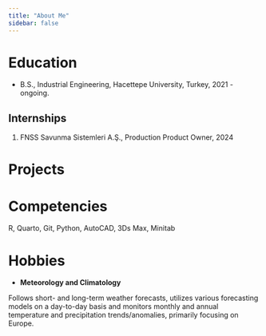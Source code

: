 ```yaml
---
title: "About Me"
sidebar: false 
---
```


# Education

-   B.S., Industrial Engineering, Hacettepe University, Turkey, 2021 - ongoing.

## Internships

1.  FNSS Savunma Sistemleri A.Ş., Production Product Owner, 2024

# Projects

# Competencies

R, Quarto, Git, Python, AutoCAD, 3Ds Max, Minitab

# Hobbies

-   **Meteorology and Climatology**

Follows short- and long-term weather forecasts, utilizes various forecasting models on a day-to-day basis and monitors monthly and annual temperature and precipitation trends/anomalies, primarily focusing on Europe.
